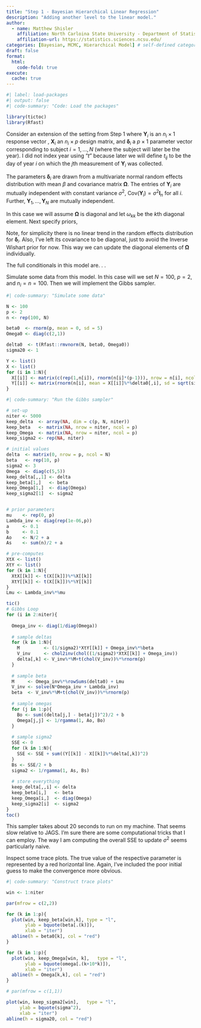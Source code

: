 ```yaml
---
title: "Step 1 - Bayesian Hierarchical Linear Regression"
description: "Adding another level to the linear model."
author:
  - name: Matthew Shisler
    affiliation: North Carloina State University - Department of Statistics
    affiliation-url: https://statistics.sciences.ncsu.edu/ 
categories: [Bayesian, MCMC, Hierarchical Model] # self-defined categories
draft: false 
format:
  html: 
    code-fold: true
execute: 
  cache: true
---
```



```r
#| label: load-packages
#| output: false
#| code-summary: "Code: Load the packages"

library(tictoc)
library(Rfast)
```

Consider an extension of the setting from Step 1 where $\mathbf{Y}_i$ is an $n_i \times 1$ response vector , $\mathbf{X}_i$ an $n_i \times p$ design matrix, and $\boldsymbol\delta_i$ a $p \times 1$ parameter vector corresponding to subject $i = 1,\dots,N$ (where the subject will later be the year). I did not index year using "$t$" because later we will define $t_{ij}$ to be the day of year $i$ on which the $j$th measurement of $\mathbf{Y}_i$ was collected.

The parameters $\boldsymbol\delta_i$ are drawn from a multivariate normal random effects distribution with mean $\beta$ and covariance matrix $\mathbf{\Omega}$. The entries of $\mathbf{Y}_i$ are mutually independent with constant variance $\sigma^2$, $\text{Cov}(\mathbf{Y}_i) = \sigma^2 \mathbf{I}_n$ for all $i$. Further, $\mathbf{Y}_1,\dots,\mathbf{Y}_N$ are mutually independent.

\begin{align*}
\mathbf{Y}_i &\sim \text{Normal}_{n_i}\left(\mathbf{X}_i\boldsymbol\delta_i, \; \sigma^2 \mathbf{I}_{n_i}\right)\\
\boldsymbol\delta_i &\sim \text{Normal}_p\left(\boldsymbol\beta, \; \mathbf{\Omega}\right)
\end{align*}

In this case we will assume $\mathbf{\Omega}$ is diagonal and let $\omega_{kk}$ be the $k$th diagonal element. Next specify priors,
\begin{align*}
\boldsymbol\beta &\sim \text{Normal}_p\left(\boldsymbol\mu, \; \mathbf{\Lambda}\right)\\
\omega_{kk} &\sim \text{InvGamma}\left(a_{k}, \; b_{k} \right)\\
\sigma^2 &\sim \text{InvGamma}\left(a, \; b\right)
\end{align*}

Note, for simplicity there is no linear trend in the random effects distribution for $\boldsymbol\delta_i$. Also, I've left its covariance to be diagonal, just to avoid the Inverse Wishart prior for now. This way we can update the diagonal elements of $\mathbf{\Omega}$ individually.

The full conditionals in this model are. . . 

\begin{align*}
\boldsymbol\delta_i|\text{``rest"} &\sim \text{Normal}_p(\mathbf{V}_i^{-1}\mathbf{M}_i, \mathbf{V}_i^{-1})\\
\mathbf{V}_i &= \frac{1}{\sigma^2} \mathbf{X}_i^T\mathbf{X}_i + \mathbf{\Omega}^{-1}\\
\mathbf{M}_i &= \frac{1}{\sigma^2} \mathbf{X}_i^T\mathbf{Y}_i + \mathbf{\Omega}^{-1}\boldsymbol\beta\\\\
\boldsymbol\beta|\text{``rest"} &\sim \text{Normal}_p(\mathbf{V}_\beta^{-1}\mathbf{M}_\beta, \mathbf{V}_\beta^{-1})\\
\mathbf{V}_\beta &= N\mathbf{\Omega}^{-1} + \mathbf{\Lambda}^{-1}\\
\mathbf{M}_\beta &= \mathbf{\Omega}^{-1}\sum_{i=1}^N\boldsymbol\delta_i + \mathbf{\Lambda}^{-1}\boldsymbol\mu\\\\
\omega_{kk}|\text{``rest"} &\sim \text{InvGamma}(A_k,B_k)\\
A_k &= N/2 + a_k\\
B_k &= \frac{1}{2}\sum_{i=1}^N (\delta_{ik} - \beta_k)^2 + b_k\\\\
\sigma^2|\text{"rest"} &\sim \text{InvGamma}(A,B)\\
A &= \frac{1}{2}\sum_{i=1}^N n_i + a\\
B &= \frac{1}{2}\sum_{i=1}^N \sum_{j=1}^{n_i} (Y_{ij} - \mathbf{X}_i\boldsymbol\delta_i)^2 + b
\end{align*}

Simulate some data from this model. In this case will we set $N = 100$, $p = 2$, and $n_i = n = 100$. Then we will implement the Gibbs sampler.
```r
#| code-summary: "Simulate some data"

N <- 100
p <- 2
n <- rep(100, N)

beta0  <- rnorm(p, mean = 0, sd = 5)
Omega0 <- diag(c(2,1))

delta0  <- t(Rfast::rmvnorm(N, beta0, Omega0))
sigma20 <- 1

Y <- list()
X <- list()
for (i in 1:N){
  X[[i]] <- matrix(c(rep(1,n[i]), rnorm(n[i]*(p-1))), nrow = n[i], ncol = p)
  Y[[i]] <- matrix(rnorm(n[i], mean = X[[i]]%*%delta0[,i], sd = sqrt(sigma20)), ncol=1)
}
```

```r
#| code-summary: "Run the Gibbs sampler"

# set-up
niter <- 5000
keep_delta  <- array(NA, dim = c(p, N, niter))
keep_beta   <- matrix(NA, nrow = niter, ncol = p)
keep_Omega  <- matrix(NA, nrow = niter, ncol = p)
keep_sigma2 <- rep(NA, niter)

# initial values
delta  <- matrix(0, nrow = p, ncol = N)
beta   <- rep(10, p)
sigma2 <- 3
Omega  <- diag(c(5,5))
keep_delta[,,1] <- delta
keep_beta[1,]   <- beta
keep_Omega[1,]  <- diag(Omega)
keep_sigma2[1]  <- sigma2


# prior parameters
mu    <- rep(0, p)
Lambda_inv <- diag(rep(1e-06,p))
a     <- 0.1
b     <- 0.1
Ao    <- N/2 + a
As    <- sum(n)/2 + a

# pre-computes
XtX <- list()
XtY <- list()
for (k in 1:N){
  XtX[[k]] <- t(X[[k]])%*%X[[k]]
  XtY[[k]] <- t(X[[k]])%*%Y[[k]]
}
Lmu <- Lambda_inv%*%mu

tic()
# Gibbs Loop
for (i in 2:niter){
  
  Omega_inv <- diag(1/diag(Omega))
  
  # sample deltas
  for (k in 1:N){
    M         <- (1/sigma2)*XtY[[k]] + Omega_inv%*%beta
    V_inv     <- chol2inv(chol((1/sigma2)*XtX[[k]] + Omega_inv))
    delta[,k] <- V_inv%*%M+t(chol(V_inv))%*%rnorm(p)
  }
  
  # sample beta
  M     <- Omega_inv%*%rowSums(delta0) + Lmu
  V_inv <- solve(N*Omega_inv + Lambda_inv)
  beta  <- V_inv%*%M+t(chol(V_inv))%*%rnorm(p)
  
  # sample omegas
  for (j in 1:p){
    Bo <- sum((delta[j,] - beta[j])^2)/2 + b
    Omega[j,j] <- 1/rgamma(1, Ao, Bo)
  }
  
  # sample sigma2
  SSE <- 0
  for (k in 1:N){
    SSE <- SSE + sum((Y[[k]] - X[[k]]%*%delta[,k])^2)
  }
  Bs <- SSE/2 + b
  sigma2 <- 1/rgamma(1, As, Bs)
  
  # store everything
  keep_delta[,,i] <- delta
  keep_beta[i,]   <- beta
  keep_Omega[i,]  <- diag(Omega)
  keep_sigma2[i]  <- sigma2
}
toc()
```
This sampler takes about 20 seconds to run on my machine. That seems slow relative to JAGS. I'm sure there are some computational tricks that I can employ. The way I am computing the overall SSE to update $\sigma^2$ seems particularly naive.

Inspect some trace plots. The true value of the respective parameter is represented by a red horizontal line. Again, I've included the poor initial guess to make the convergence more obvious.
```r
#| code-summary: "Construct trace plots"

win <- 1:niter

par(mfrow = c(2,2))

for (k in 1:p){
  plot(win, keep_beta[win,k], type = "l",
       ylab = bquote(beta[.(k)]),
       xlab = "iter")
  abline(h = beta0[k], col = "red")
}

for (k in 1:p){
  plot(win, keep_Omega[win, k],   type = "l",
       ylab = bquote(omega[.(k+10*k)]),
       xlab = "iter")
  abline(h = Omega[k,k], col = "red")
}

# par(mfrow = c(1,1))

plot(win, keep_sigma2[win],   type = "l",
     ylab = bquote(sigma^2),
     xlab = "iter")
abline(h = sigma20, col = "red")

```